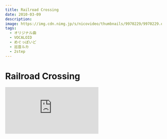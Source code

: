 ```yaml
---
title: Railroad Crossing
date: 2010-03-09
description:
image: https://img.cdn.nimg.jp/s/nicovideo/thumbnails/9970229/9970229.original/r1280x720l?key=4a5cd3b82c3954b9745f01cdb4574805cf4e396b9992d4c91329a8a58373d776
tags:
  - オリジナル曲
  - VOCALOID
  - めぐっぽいど
  - 巡音ルカ
  - 2step
---
```


# Railroad Crossing

<iframe
  width={312}
  height={176}
  src="https://ext.nicovideo.jp/thumb/sm9970229"
  scrolling="no"
  style={{ border: "solid 1px #ccc" }}
  frameBorder={0}
/>

### オリジナルアルバム

|                                     黄昏ホリック                                     |
| :----------------------------------------------------------------------------------: |
| [![黄昏ホリック](/covers/twilightholic_cover.png)](../../discography/twilightholic/) |

## 歌詞

<details>
<summary>クリックして表示</summary>
黄昏に沈みゆく　色褪せた街
傾いた夕日が　陰を伸ばす
道端の白線を　踏みながら
踏切の警報　鼓膜を揺らす

二人の間に　下りた遮断機
重なる視線　すれ違う心
二人もう少し　優しかったら
傷つく事も　無かったのにね

呟いた言葉は　風に掻き消されてく
囚われた雨が　頬を伝う
届かない背中は　夜の街に消えて
伸ばしたその腕は　ただ空を切る

無関心装った　風景を
冷ややかに眺めて　溜め息一つ
道端の石ころを　蹴りながら
うつむいて歩く　ひとりぼっち

二人の世界を　横切る線路
憂鬱な時間　なんで？　問いかける
使い古された　繕う言葉
耳に届いても　心動かない

新しい明日は　手の届かない場所に
失った日々が　視界閉ざす
紡いだ想い出は　今は涙とともに
最後の花びらが　ただ舞落ちる

新しい明日は　手の届かない場所に
失った日々が　視界閉ざす
紡いだ想い出が　今は涙とともに
最後の花びらは　ただ舞落ちる

新しい明日は　既にこの手の中に
失った日々が　瞼彩る
紡いだ想い出は　いつか笑顔と共に
大切な記憶に　なりますように

</details>
